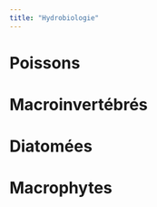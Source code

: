 ```yaml
---
title: "Hydrobiologie"
---
```


# Poissons {#poissons}

# Macroinvertébrés {#macroinvertebres}

# Diatomées

# Macrophytes
